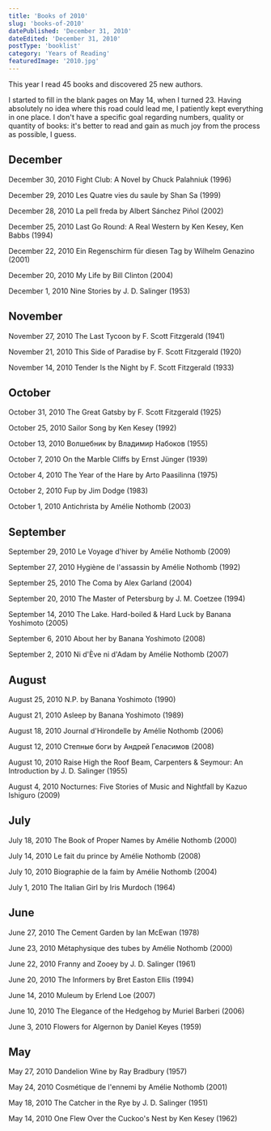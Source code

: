 ```yaml
---
title: 'Books of 2010'
slug: 'books-of-2010'
datePublished: 'December 31, 2010'
dateEdited: 'December 31, 2010'
postType: 'booklist'
category: 'Years of Reading'
featuredImage: '2010.jpg'
---
```


This year I read 45 books and discovered 25 new authors.

I started to fill in the blank pages on May 14, when I turned 23. Having
absolutely no idea where this road could lead me, I patiently kept everything in
one place. I don't have a specific goal regarding numbers, quality or quantity
of books: it's better to read and gain as much joy from the process as possible,
I guess.

## December

December 30, 2010 Fight Club: A Novel by Chuck Palahniuk (1996)

December 29, 2010 Les Quatre vies du saule by Shan Sa (1999)

December 28, 2010 La pell freda by Albert Sánchez Piñol (2002)

December 25, 2010 Last Go Round: A Real Western by Ken Kesey, Ken Babbs (1994)

December 22, 2010 Ein Regenschirm für diesen Tag by Wilhelm Genazino (2001)

December 20, 2010 My Life by Bill Clinton (2004)

December 1, 2010 Nine Stories by J. D. Salinger (1953)

## November

November 27, 2010 The Last Tycoon by F. Scott Fitzgerald (1941)

November 21, 2010 This Side of Paradise by F. Scott Fitzgerald (1920)

November 14, 2010 Tender Is the Night by F. Scott Fitzgerald (1933)

## October

October 31, 2010 The Great Gatsby by F. Scott Fitzgerald (1925)

October 25, 2010 Sailor Song by Ken Kesey (1992)

October 13, 2010 Волшебник by Владимир Набоков (1955)

October 7, 2010 On the Marble Cliffs by Ernst Jünger (1939)

October 4, 2010 The Year of the Hare by Arto Paasilinna (1975)

October 2, 2010 Fup by Jim Dodge (1983)

October 1, 2010 Antichrista by Amélie Nothomb (2003)

## September

September 29, 2010 Le Voyage d'hiver by Amélie Nothomb (2009)

September 27, 2010 Hygiène de l'assassin by Amélie Nothomb (1992)

September 25, 2010 The Coma by Alex Garland (2004)

September 20, 2010 The Master of Petersburg by J. M. Coetzee (1994)

September 14, 2010 The Lake. Hard-boiled & Hard Luck by Banana Yoshimoto (2005)

September 6, 2010 About her by Banana Yoshimoto (2008)

September 2, 2010 Ni d'Ève ni d'Adam by Amélie Nothomb (2007)

## August

August 25, 2010 N.P. by Banana Yoshimoto (1990)

August 21, 2010 Asleep by Banana Yoshimoto (1989)

August 18, 2010 Journal d'Hirondelle by Amélie Nothomb (2006)

August 12, 2010 Степные боги by Андрей Геласимов (2008)

August 10, 2010 Raise High the Roof Beam, Carpenters & Seymour: An Introduction
by J. D. Salinger (1955)

August 4, 2010 Nocturnes: Five Stories of Music and Nightfall by Kazuo Ishiguro
(2009)

## July

July 18, 2010 The Book of Proper Names by Amélie Nothomb (2000)

July 14, 2010 Le fait du prince by Amélie Nothomb (2008)

July 10, 2010 Biographie de la faim by Amélie Nothomb (2004)

July 1, 2010 The Italian Girl by Iris Murdoch (1964)

## June

June 27, 2010 The Cement Garden by Ian McEwan (1978)

June 23, 2010 Métaphysique des tubes by Amélie Nothomb (2000)

June 22, 2010 Franny and Zooey by J. D. Salinger (1961)

June 20, 2010 The Informers by Bret Easton Ellis (1994)

June 14, 2010 Muleum by Erlend Loe (2007)

June 10, 2010 The Elegance of the Hedgehog by Muriel Barberi (2006)

June 3, 2010 Flowers for Algernon by Daniel Keyes (1959)

## May

May 27, 2010 Dandelion Wine by Ray Bradbury (1957)

May 24, 2010 Cosmétique de l'ennemi by Amélie Nothomb (2001)

May 18, 2010 The Catcher in the Rye by J. D. Salinger (1951)

May 14, 2010 One Flew Over the Cuckoo's Nest by Ken Kesey (1962)

